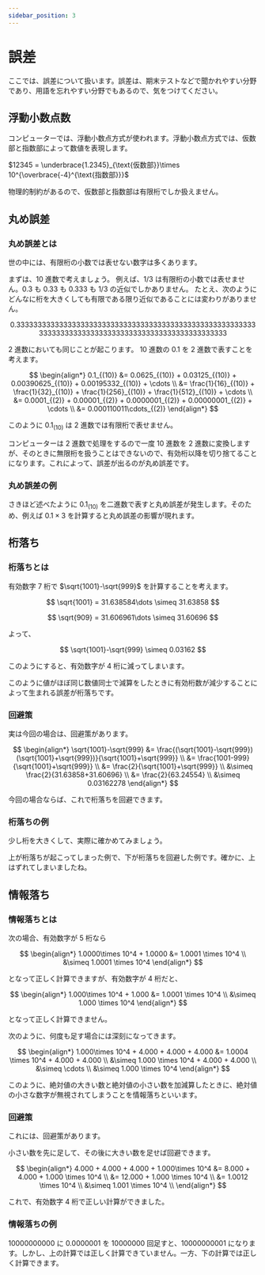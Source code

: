 ```yaml
---
sidebar_position: 3
---
```



# 誤差

ここでは、誤差について扱います。誤差は、期末テストなどで聞かれやすい分野であり、用語を忘れやすい分野でもあるので、気をつけてください。

## 浮動小数点数

コンピューターでは、浮動小数点方式が使われます。浮動小数点方式では、仮数部と指数部によって数値を表現します。

$12345 = \underbrace{1.2345}_{\text{仮数部}}\times 10^{\overbrace{-4}^{\text{指数部}}}$

物理的制約があるので、仮数部と指数部は有限桁でしか扱えません。

## 丸め誤差

### 丸め誤差とは

世の中には、有限桁の小数では表せない数字は多くあります。

まずは、10 進数で考えましょう。
例えば、$1/3$ は有限桁の小数では表せません。$0.3$ も $0.33$ も $0.333$ も $1/3$ の近似でしかありません。
たとえ、次のようにどんなに桁を大きくしても有限である限り近似であることには変わりがありません。

$$
0.3333333333333333333333333333333333333333333333333333333333333333333333333333333333333333333333333333
$$

2 進数においても同じことが起こります。
10 進数の $0.1$ を 2 進数で表すことを考えます。

$$
\begin{align*}
    0.1_{(10)} &= 0.0625_{(10)} + 0.03125_{(10)} + 0.00390625_{(10)} + 0.00195332_{(10)} + \cdots \\
               &= \frac{1}{16}_{(10)} + \frac{1}{32}_{(10)} + \frac{1}{256}_{(10)} + \frac{1}{512}_{(10)} + \cdots \\
               &= 0.0001_{(2)} + 0.00001_{(2)} + 0.0000001_{(2)} + 0.00000001_{(2)} + \cdots \\
               &= 0.000110011\cdots_{(2)}
\end{align*}
$$

このように $0.1_{(10)}$ は 2 進数では有限桁で表せません。

コンピューターは 2 進数で処理をするので一度 10 進数を 2 進数に変換しますが、そのときに無限桁を扱うことはできないので、有効桁以降を切り捨てることになります。これによって、誤差が出るのが丸め誤差です。

### 丸め誤差の例

さきほど述べたように $0.1_{(10)}$ を二進数で表すと丸め誤差が発生します。そのため、例えば $0.1\times 3$ を計算すると丸め誤差の影響が現れます。

<ViewSource path="/error/rounding_error.ipynb" />

## 桁落ち

### 桁落ちとは

有効数字 7 桁で $\sqrt{1001}-\sqrt{999}$ を計算することを考えます。

$$
\sqrt{1001} = 31.638584\dots \simeq 31.63858
$$

$$
\sqrt{909} = 31.606961\dots \simeq 31.60696
$$

よって、

$$
\sqrt{1001}-\sqrt{999} \simeq 0.03162
$$

このようにすると、有効数字が 4 桁に減ってしまいます。

このように値がほぼ同じ数値同士で減算をしたときに有効桁数が減少することによって生まれる誤差が桁落ちです。

### 回避策

実は今回の場合は、回避策があります。

$$
\begin{align*}
    \sqrt{1001}-\sqrt{999} &= \frac{(\sqrt{1001}-\sqrt{999})(\sqrt{1001}+\sqrt{999})}{\sqrt{1001}+\sqrt{999}} \\
                           &= \frac{1001-999}{\sqrt{1001}+\sqrt{999}} \\
                           &= \frac{2}{\sqrt{1001}+\sqrt{999}} \\
                           &\simeq \frac{2}{31.63858+31.60696} \\
                           &= \frac{2}{63.24554} \\
                           &\simeq 0.03162278
\end{align*}
$$

今回の場合ならば、これで桁落ちを回避できます。

### 桁落ちの例

少し桁を大きくして、実際に確かめてみましょう。

上が桁落ちが起こってしまった例で、下が桁落ちを回避した例です。確かに、上はずれてしまいましたね。

<ViewSource path="/error/cancellation.ipynb" />

<ViewSource path="/error/cancellation_correct.ipynb" />

## 情報落ち

### 情報落ちとは

次の場合、有効数字が 5 桁なら

$$
\begin{align*}
    1.0000\times 10^4 + 1.0000 &= 1.0001 \times 10^4 \\
                               &\simeq 1.0001 \times 10^4
\end{align*}
$$

となって正しく計算できますが、有効数字が 4 桁だと、

$$
\begin{align*}
    1.000\times 10^4 + 1.000 &= 1.0001 \times 10^4 \\
                             &\simeq 1.000 \times 10^4
\end{align*}
$$

となって正しく計算できません。

次のように、何度も足す場合には深刻になってきます。

$$
\begin{align*}
    1.000\times 10^4 + 4.000 + 4.000 + 4.000 &= 1.0004 \times 10^4 + 4.000 + 4.000 \\
                                             &\simeq 1.000 \times 10^4 + 4.000 + 4.000 \\
                                             &\simeq \cdots \\
                                             &\simeq 1.000 \times 10^4
\end{align*}
$$

このように、絶対値の大きい数と絶対値の小さい数を加減算したときに、絶対値の小さな数字が無視されてしまうことを情報落ちといいます。

### 回避策

これには、回避策があります。

小さい数を先に足して、その後に大きい数を足せば回避できます。

$$
\begin{align*}
    4.000 + 4.000 + 4.000 + 1.000\times 10^4 &= 8.000 + 4.000 + 1.000 \times 10^4 \\
                                             &= 12.000 + 1.000 \times 10^4 \\
                                             &= 1.0012 \times 10^4 \\
                                             &\simeq 1.001 \times 10^4 \\
\end{align*}
$$

これで、有効数字 4 桁で正しい計算ができました。

### 情報落ちの例

10000000000 に 0.0000001 を 10000000 回足すと、10000000001 になります。しかし、上の計算では正しく計算できていません。一方、下の計算では正しく計算できます。

<ViewSource path="/error/loss.ipynb" />

<ViewSource path="/error/loss_correct.ipynb" />

<!-- ## 打ち切り誤差 -->
